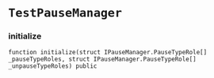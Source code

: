 # `TestPauseManager`

### initialize

```solidity
function initialize(struct IPauseManager.PauseTypeRole[] _pauseTypeRoles, struct IPauseManager.PauseTypeRole[] _unpauseTypeRoles) public
```


